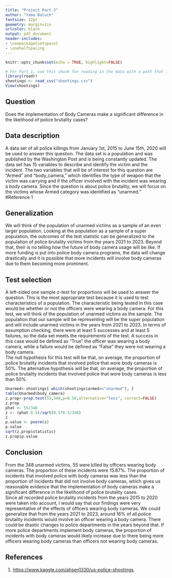 ```yaml
---
title: "Project Part 3" 
author: "Yama Baluch"
fontsize: 12pt
geometry: margin=1in
urlcolor: black
output: pdf_document
header-includes:
- \usepackage{setspace}
- \onehalfspacing
---
```


```r
knitr::opts_chunk$set(echo = TRUE, highlight=FALSE)
```


```r
# For Part 1, use this chunk for reading in the data with a path that identifies you.
library(readr)
shootings <- read_csv("shootings.csv")
View(shootings)

```
## Question
Does the implementation of Body Cameras make a significant difference in the likelihood 
of police brutality cases?

## Data description
A data set of all police killings from January 1st, 2015 to June 15th, 2020 will
be used to answer this question. The data set is a population and was published
by the Washington Post and is being constantly updated. The data set has 15 variables
to describe and identify the victim and the incident. The two variables that will be of
interest for this question are "Armed" and "body_camera," which identifies the type of
weapon that the victim was carrying and if the officer involved with the incident was
wearing a body camera. Since the question is about police brutality, we will focus on
the victims whose Armed category was identified as "unarmed."  
#Reference 1    

## Generalization
We will think of the population of unarmed victims as a sample of an even larger
population. Looking at the population as a sample of a super population, the outcomes
of the test statistic can be generalized to the population of police brutality victims
from the years 2021 to 2023. Beyond that, their is no telling how the future of body
camera usage will be like. If more funding is put into police body camera programs, the
data will change drastically and it is possible that more incidents will involve body
cameras due to them becoming more prominent.

## Test selection
A left-sided one sample z-test for proportions will be used to answer the question. This
is the most appropriate test because it is used to test characteristics of a population.
The characteristic being tested in this case would be whether or not the officers were
wearing a body camera. For this test, we will think of the population of unarmed victims
as the sample. The population that our sample will be representing will be the super
population and will include unarmed victims in the years from 2021 to 2023. In terms of
assumption checking, there were at least 5 successes and at least 5 failures, so the data
set meets the requirements of the test. A success in this case would be defined as "True"
the officer was wearing a body camera, while a failure would be defined as "False" they
were not wearing a body camera.  
The null hypothesis for this test will be that, on average, the proportion of police brutality
incidents that involved police that wore body cameras is 50%. The alternative hypothesis will
be that, on average, the proportion of police brutality incidents that involved police that wore
body cameras is less than 50%.
```r
Unarmed<-shootings[ which(shootings$armed=="unarmed"), ]
table(Unarmed$body_camera)
z.prop<-prop.test(55,348,p=0.50,alternative="less", correct=FALSE)
z.prop
phat <- 55/348
z <- (phat-0.5)/sqrt(0.5*0.5/348)
z
p.value <- pnorm(z)
p.value
sqrt(z.prop$statistic)
z.prop$p.value
```
## Conclusion
From the 348 unarmed victims, 55 were killed by officers wearing body cameras. The
proportion of these incidents were 15.87%. The proportion of incidents that involved
police with body cameras was less than the proportion of incidents that did not involve
body cameras, which gives us reasonable evidence that the implementation of body cameras
make a significant difference in the likelihood of police brutality cases.  
Since all recorded police brutality incidents from the years 2015 to 2020 were taken into account, I would
say that our findings were very representative of the effects of officers wearing body cameras.
We could generalize that from the years 2021 to 2023, around 16% of all police brutality incidents would
involve an officer wearing a body camera. There could be drastic changes to police departments in the years
beyond that. If more police departments implement body cameras, the proportion of incidents with body cameras
would likely increase due to there being more officers wearing body cameras than officers not wearing body
cameras.


## References
1. <https://www.kaggle.com/ahsen1330/us-police-shootings>.
